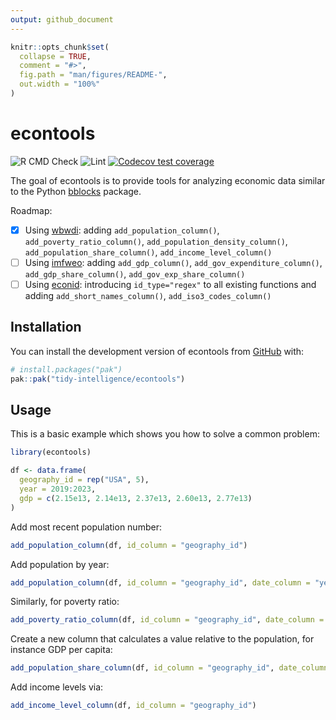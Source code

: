 ```yaml
---
output: github_document
---
```


<!-- README.md is generated from README.Rmd. Please edit that file -->

```r
knitr::opts_chunk$set(
  collapse = TRUE,
  comment = "#>",
  fig.path = "man/figures/README-",
  out.width = "100%"
)
```

# econtools

<!-- badges: start -->
![R CMD Check](https://github.com/tidy-intelligence/econtools/actions/workflows/R-CMD-check.yaml/badge.svg)
![Lint](https://github.com/tidy-intelligence/econtools/actions/workflows/lint.yaml/badge.svg)
[![Codecov test coverage](https://codecov.io/gh/tidy-intelligence/econtools/graph/badge.svg)](https://app.codecov.io/gh/tidy-intelligence/econtools)
<!-- badges: end -->

The goal of econtools is to provide tools for analyzing economic data similar to the Python [bblocks](https://github.com/ONEcampaign/bblocks/tree/main) package.

Roadmap:

- [x] Using [wbwdi](https://github.com/tidy-intelligence/r-wbwdi): adding `add_population_column()`, `add_poverty_ratio_column()`, `add_population_density_column()`, `add_population_share_column()`, `add_income_level_column()`
- [ ] Using [imfweo](https://github.com/Teal-Insights/imfweo): adding `add_gdp_column()`, `add_gov_expenditure_column()`, `add_gdp_share_column()`, `add_gov_exp_share_column()`
- [ ] Using [econid](https://github.com/Teal-Insights/r-econid): introducing `id_type="regex"` to all existing functions and adding `add_short_names_column()`, `add_iso3_codes_column()`

## Installation

You can install the development version of econtools from [GitHub](https://github.com/) with:

``` r
# install.packages("pak")
pak::pak("tidy-intelligence/econtools")
```

## Usage

This is a basic example which shows you how to solve a common problem:

```r
library(econtools)
```

```r
df <- data.frame(
  geography_id = rep("USA", 5),
  year = 2019:2023,
  gdp = c(2.15e13, 2.14e13, 2.37e13, 2.60e13, 2.77e13)
)
```

Add most recent population number:
```r
add_population_column(df, id_column = "geography_id")
```

Add population by year:

```r
add_population_column(df, id_column = "geography_id", date_column = "year")
```

Similarly, for poverty ratio:
```r
add_poverty_ratio_column(df, id_column = "geography_id", date_column = "year")
```

Create a new column that calculates a value relative to the population, for instance GDP per capita:
```r
add_population_share_column(df, id_column = "geography_id", date_column = "year", value_column = "gdp")
```

Add income levels via:
```r
add_income_level_column(df, id_column = "geography_id")
```
